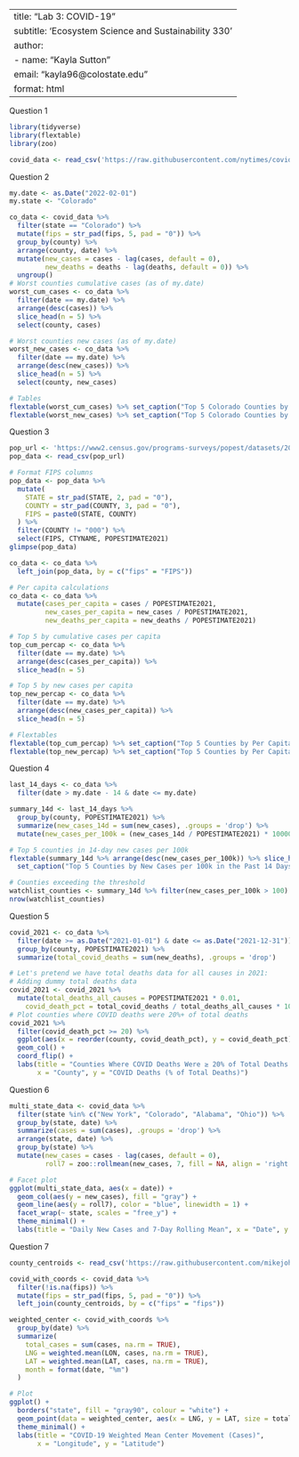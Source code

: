 |                                                      |
|------------------------------------------------------|
| title: "Lab 3: COVID-19"                             |
| subtitle: 'Ecosystem Science and Sustainability 330' |
| author:                                              |
| \- name: "Kayla Sutton"                              |
| email: "kayla96\@colostate.edu"                      |
| format: html                                         |

Question 1

```r
library(tidyverse)
library(flextable)
library(zoo)
```

```r
covid_data <- read_csv('https://raw.githubusercontent.com/nytimes/covid-19-data/master/us-counties.csv')
```

Question 2

```r
my.date <- as.Date("2022-02-01")
my.state <- "Colorado"
```

```r
co_data <- covid_data %>%
  filter(state == "Colorado") %>%
  mutate(fips = str_pad(fips, 5, pad = "0")) %>% 
  group_by(county) %>%
  arrange(county, date) %>%
  mutate(new_cases = cases - lag(cases, default = 0),
         new_deaths = deaths - lag(deaths, default = 0)) %>%
  ungroup()
# Worst counties cumulative cases (as of my.date)
worst_cum_cases <- co_data %>% 
  filter(date == my.date) %>%
  arrange(desc(cases)) %>%
  slice_head(n = 5) %>%
  select(county, cases)

# Worst counties new cases (as of my.date)
worst_new_cases <- co_data %>% 
  filter(date == my.date) %>%
  arrange(desc(new_cases)) %>%
  slice_head(n = 5) %>%
  select(county, new_cases)

# Tables
flextable(worst_cum_cases) %>% set_caption("Top 5 Colorado Counties by Cumulative Cases on 2022-02-01")
flextable(worst_new_cases) %>% set_caption("Top 5 Colorado Counties by New Cases on 2022-02-01")
```

Question 3

```r
pop_url <- 'https://www2.census.gov/programs-surveys/popest/datasets/2020-2023/counties/totals/co-est2023-alldata.csv'
pop_data <- read_csv(pop_url)

# Format FIPS columns
pop_data <- pop_data %>% 
  mutate(
    STATE = str_pad(STATE, 2, pad = "0"),
    COUNTY = str_pad(COUNTY, 3, pad = "0"),
    FIPS = paste0(STATE, COUNTY)
  ) %>%
  filter(COUNTY != "000") %>%
  select(FIPS, CTYNAME, POPESTIMATE2021)
glimpse(pop_data)
```

```r
co_data <- co_data %>%
  left_join(pop_data, by = c("fips" = "FIPS"))

# Per capita calculations
co_data <- co_data %>% 
  mutate(cases_per_capita = cases / POPESTIMATE2021,
         new_cases_per_capita = new_cases / POPESTIMATE2021,
         new_deaths_per_capita = new_deaths / POPESTIMATE2021)

# Top 5 by cumulative cases per capita
top_cum_percap <- co_data %>%
  filter(date == my.date) %>%
  arrange(desc(cases_per_capita)) %>%
  slice_head(n = 5)

# Top 5 by new cases per capita
top_new_percap <- co_data %>%
  filter(date == my.date) %>%
  arrange(desc(new_cases_per_capita)) %>%
  slice_head(n = 5)

# Flextables
flextable(top_cum_percap) %>% set_caption("Top 5 Counties by Per Capita Cumulative Cases on 2022-02-01")
flextable(top_new_percap) %>% set_caption("Top 5 Counties by Per Capita New Cases on 2022-02-01")
```

Question 4

```r
last_14_days <- co_data %>%
  filter(date > my.date - 14 & date <= my.date)

summary_14d <- last_14_days %>% 
  group_by(county, POPESTIMATE2021) %>% 
  summarize(new_cases_14d = sum(new_cases), .groups = 'drop') %>% 
  mutate(new_cases_per_100k = (new_cases_14d / POPESTIMATE2021) * 100000)

# Top 5 counties in 14-day new cases per 100k
flextable(summary_14d %>% arrange(desc(new_cases_per_100k)) %>% slice_head(n = 5)) %>% 
  set_caption("Top 5 Counties by New Cases per 100k in the Past 14 Days")

# Counties exceeding the threshold
watchlist_counties <- summary_14d %>% filter(new_cases_per_100k > 100)
nrow(watchlist_counties)
```

Question 5

```r
covid_2021 <- co_data %>% 
  filter(date >= as.Date("2021-01-01") & date <= as.Date("2021-12-31")) %>% 
  group_by(county, POPESTIMATE2021) %>%
  summarize(total_covid_deaths = sum(new_deaths), .groups = 'drop')

# Let's pretend we have total deaths data for all causes in 2021:
# Adding dummy total deaths data
covid_2021 <- covid_2021 %>%
  mutate(total_deaths_all_causes = POPESTIMATE2021 * 0.01,
    covid_death_pct = total_covid_deaths / total_deaths_all_causes * 100)
# Plot counties where COVID deaths were 20%+ of total deaths
covid_2021 %>% 
  filter(covid_death_pct >= 20) %>%
  ggplot(aes(x = reorder(county, covid_death_pct), y = covid_death_pct)) +
  geom_col() +
  coord_flip() +
  labs(title = "Counties Where COVID Deaths Were ≥ 20% of Total Deaths in 2021",
       x = "County", y = "COVID Deaths (% of Total Deaths)")

```

Question 6

```r
multi_state_data <- covid_data %>%
  filter(state %in% c("New York", "Colorado", "Alabama", "Ohio")) %>%
  group_by(state, date) %>%
  summarize(cases = sum(cases), .groups = 'drop') %>%
  arrange(state, date) %>%
  group_by(state) %>%
  mutate(new_cases = cases - lag(cases, default = 0),
         roll7 = zoo::rollmean(new_cases, 7, fill = NA, align = 'right'))

# Facet plot
ggplot(multi_state_data, aes(x = date)) +
  geom_col(aes(y = new_cases), fill = "gray") +
  geom_line(aes(y = roll7), color = "blue", linewidth = 1) +
  facet_wrap(~ state, scales = "free_y") +
  theme_minimal() +
  labs(title = "Daily New Cases and 7-Day Rolling Mean", x = "Date", y = "Cases")
```

Question 7

```r
county_centroids <- read_csv('https://raw.githubusercontent.com/mikejohnson51/csu-ess-330/refs/heads/main/resources/county-centroids.csv')

covid_with_coords <- covid_data %>%
  filter(!is.na(fips)) %>%
  mutate(fips = str_pad(fips, 5, pad = "0")) %>%
  left_join(county_centroids, by = c("fips" = "fips"))

weighted_center <- covid_with_coords %>%
  group_by(date) %>%
  summarize(
    total_cases = sum(cases, na.rm = TRUE),
    LNG = weighted.mean(LON, cases, na.rm = TRUE),
    LAT = weighted.mean(LAT, cases, na.rm = TRUE),
    month = format(date, "%m")
  )

```

```r

# Plot
ggplot() +
  borders("state", fill = "gray90", colour = "white") +
  geom_point(data = weighted_center, aes(x = LNG, y = LAT, size = total_cases, color = month), alpha = 0.7) +
  theme_minimal() +
  labs(title = "COVID-19 Weighted Mean Center Movement (Cases)",
       x = "Longitude", y = "Latitude")
```
